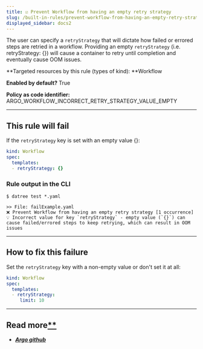 ```yaml
---
title: ☑️ Prevent Workflow from having an empty retry strategy
slug: /built-in-rules/prevent-workflow-from-having-an-empty-retry-strategy
displayed_sidebar: docs2
---
```


The user can specify a `retryStrategy` that will dictate how failed or errored steps are retried in a workflow. Providing an empty `retryStrategy` (i.e. retryStrategy: {}) will cause a container to retry until completion and eventually cause OOM issues.

**Targeted resources by this rule (types of kind): **Workflow

**Enabled by default?** True

**Policy as code identifier:** ARGO_WORKFLOW_INCORRECT_RETRY_STRATEGY_VALUE_EMPTY

---

## This rule will fail

If the `retryStrategy` key is set with an empty value {}:

```yaml
kind: Workflow
spec:
  templates:
  - retryStrategy: {}
```

### Rule output in the CLI

```none
$ datree test *.yaml

>> File: failExample.yaml
❌ Prevent Workflow from having an empty retry strategy [1 occurrence]
💡 Incorrect value for key `retryStrategy` - empty value (`{}`) can cause failed/errored steps to keep retrying, which can result in OOM issues
```

---

## How to fix this failure

Set the `retryStrategy` key with a non-empty value or don't set it at all:

```yaml
kind: Workflow
spec:
  templates:
  - retryStrategy:
     limit: 10
```

---

## Read more[\*\*](https://www.datree.io/resources/kubernetes-configuration-mistakes#anchor3)

- [**_Argo github_**](https://github.com/argoproj/argo-workflows/blob/master/examples/README.md#retrying-failed-or-errored-steps)
